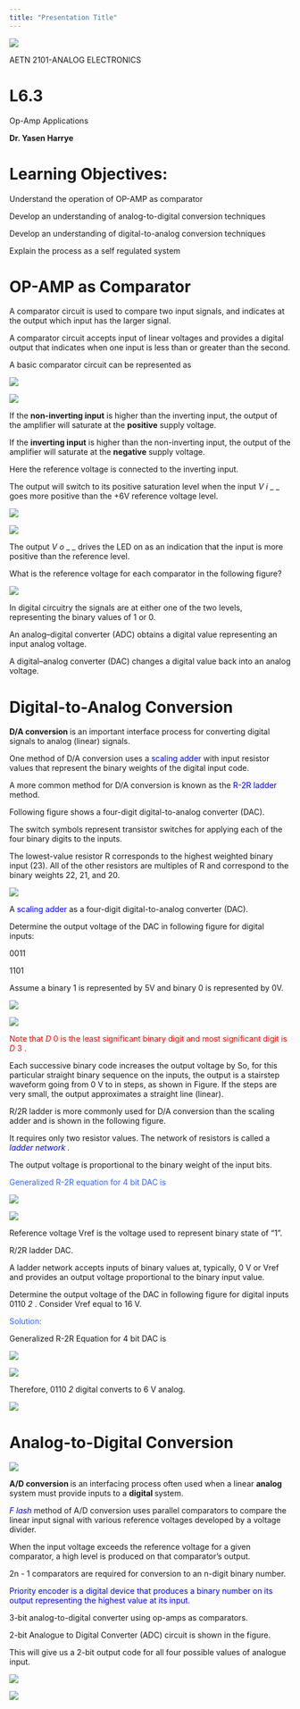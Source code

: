 ```yaml
---
title: "Presentation Title"
---
```

![](l6.3-operational-amplifier-img/l63-operational-amplifier_0.png)

AETN 2101\-ANALOG  ELECTRONICS

# L6.3

Op-Amp Applications

__Dr\. Yasen Harrye__

# Learning Objectives:

Understand the operation of OP\-AMP as comparator

Develop an understanding of analog\-to\-digital conversion techniques

Develop an understanding of digital\-to\-analog conversion techniques

::: {.notes}

Explain the process as a self regulated system

:::

# OP-AMP as Comparator

A comparator circuit is used to compare two input signals\, and indicates at the output which input has the larger signal\.

A comparator circuit accepts input of linear voltages and provides a digital output that indicates when one input is less than or greater than the second\.

A basic comparator circuit can be represented as

![](l6.3-operational-amplifier-img/l63-operational-amplifier_1.png)

![](l6.3-operational-amplifier-img/l63-operational-amplifier_2.png)

If the  __non\-inverting input__  is higher than the inverting input\, the output of the amplifier will saturate at the  __positive__  supply voltage\.

If the  __inverting input__  is higher than the non\-inverting input\, the output of the amplifier will saturate at the  __negative__  supply voltage\.

Here the reference voltage is connected to the inverting input\.

The output will switch to its positive saturation level when the input  _V_  _i_  _ _ goes more positive than the \+6V reference voltage level\.

![](l6.3-operational-amplifier-img/l63-operational-amplifier_3.png)

![](l6.3-operational-amplifier-img/l63-operational-amplifier_4.png)

The output  _V_  _o_  _ _ drives the LED on as an indication that the input is more positive than the reference level\.

What is the reference voltage for each comparator in the following figure?

![](l6.3-operational-amplifier-img/l63-operational-amplifier_5.png)

In digital circuitry the signals are at either one of the two levels\, representing the binary values of 1 or 0\.

An analog–digital converter \(ADC\) obtains a digital value representing an input analog voltage\.

A digital–analog converter \(DAC\) changes a digital value back into an analog voltage\.

# Digital-to-Analog Conversion

__D/A conversion __ is an important interface process for converting digital signals to analog \(linear\) signals\.

One method of D/A conversion uses a  <span style="color:#0000ff">scaling adder </span> with input resistor values that represent the binary weights of the digital input code\.

A more common method for D/A conversion is known as the  <span style="color:#0000ff">R\-2R ladder </span> method\.

Following figure shows a four\-digit digital\-to\-analog converter \(DAC\)\.

The switch symbols represent transistor switches for applying each of the four binary digits to the inputs\.

The lowest\-value resistor R corresponds to the highest weighted binary input \(23\)\. All of the other resistors are multiples of R and correspond to the binary weights 22\, 21\, and 20\.

![](l6.3-operational-amplifier-img/l63-operational-amplifier_6.png)

A  <span style="color:#0000ff">scaling adder </span> as a four\-digit digital\-to\-analog converter \(DAC\)\.

Determine the output voltage of the DAC in following figure for digital inputs:

0011

1101

Assume a binary 1 is represented by 5V and binary 0 is represented by 0V\.

![](l6.3-operational-amplifier-img/l63-operational-amplifier_7.png)

![](l6.3-operational-amplifier-img/l63-operational-amplifier_8.png)

<span style="color:#ff0000">Note that </span>  <span style="color:#ff0000"> _D_ </span>  <span style="color:#ff0000">0</span>  <span style="color:#ff0000"> is the least significant binary digit and most significant digit is </span>  <span style="color:#ff0000"> _D_ </span>  <span style="color:#ff0000">3</span>  <span style="color:#ff0000">\.</span>

::: {.notes}

Each successive binary code increases the output voltage by So, for this particular straight binary sequence on the inputs, the output is a stairstep waveform
going from 0 V to in steps, as shown in Figure. If the steps are very small, the output approximates a straight line (linear).

:::

R/2R ladder is more commonly used for D/A conversion than the scaling adder and is shown in the following figure\.

It requires only two resistor values\. The network of resistors is called a  <span style="color:#0000ff"> _ladder network_ </span>  _\. _

The output voltage is proportional to the binary weight of the input bits\.

<span style="color:#3366ff">Generalized R\-2R equation for 4 bit DAC is</span>

![](l6.3-operational-amplifier-img/l63-operational-amplifier_9.png)

![](l6.3-operational-amplifier-img/l63-operational-amplifier_10.png)

Reference voltage Vref is the voltage used to represent binary state of “1”\.

R/2R ladder DAC\.

::: {.notes}

A ladder network accepts inputs of binary values at, typically, 0 V or Vref and provides an output voltage proportional to the binary input value. 



:::

Determine the output voltage of the DAC in following figure for digital inputs 0110 _2_ \. Consider Vref equal to 16 V\.

<span style="color:#3366ff">Solution:</span>

Generalized R\-2R Equation for 4 bit DAC is

![](l6.3-operational-amplifier-img/l63-operational-amplifier_11.png)

![](l6.3-operational-amplifier-img/l63-operational-amplifier_12.png)

Therefore\, 0110 _2  _ digital converts to 6 V analog\.

![](l6.3-operational-amplifier-img/l63-operational-amplifier_13.png)

# Analog-to-Digital Conversion

![](l6.3-operational-amplifier-img/l63-operational-amplifier_14.png)

__A/D conversion __ is an interfacing process often used when a linear  __analog __ system must provide inputs to a  __digital __ system\.

<span style="color:#0000ff"> _F_ </span>  <span style="color:#0000ff"> _lash _ </span> method of A/D conversion uses parallel comparators to compare the linear input signal with various reference voltages developed by a voltage divider\.

When the input voltage exceeds the reference voltage for a given comparator\, a high level is produced on that comparator’s output\.

2n \- 1 comparators are required for conversion to an n\-digit binary number\.

<span style="color:#0000ff">Priority encoder is a digital device that produces a binary number on its output representing the highest value at its input\.</span>

3\-bit analog\-to\-digital converter using op\-amps as comparators\.

2\-bit Analogue to Digital Converter \(ADC\) circuit is shown in the figure\.

This will give us a 2\-bit output code for all four possible values of analogue input\.

![](l6.3-operational-amplifier-img/l63-operational-amplifier_15.png)

![](l6.3-operational-amplifier-img/l63-operational-amplifier_16.png)

